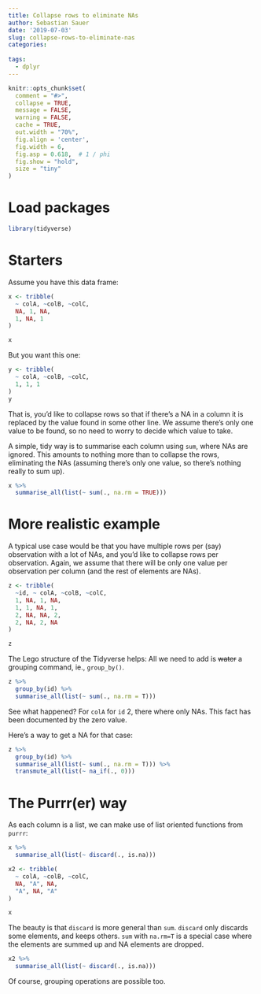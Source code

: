 ```yaml
---
title: Collapse rows to eliminate NAs
author: Sebastian Sauer
date: '2019-07-03'
slug: collapse-rows-to-eliminate-nas
categories:
  
tags:
  - dplyr
---
```




```r
knitr::opts_chunk$set(
  comment = "#>",
  collapse = TRUE,
  message = FALSE,
  warning = FALSE,
  cache = TRUE,
  out.width = "70%",
  fig.align = 'center',
  fig.width = 6,
  fig.asp = 0.618,  # 1 / phi
  fig.show = "hold",
  size = "tiny"
)
```



# Load packages

```r
library(tidyverse)
```


# Starters

Assume you have this data frame:

```r
x <- tribble(
  ~ colA, ~colB, ~colC,
  NA, 1, NA,
  1, NA, 1
)

x
```


But you want this one:

```r
y <- tribble(
  ~ colA, ~colB, ~colC,
  1, 1, 1
)
y
```


That is, you'd like to collapse rows so that if there's a NA in a column it is replaced by the value found in some other line. We assume there's only one value to be found, so no need to worry to decide which value to take.


A simple, tidy way is to summarise each column using `sum`, where NAs are ignored. This amounts to nothing more than to collapse the rows, eliminating the NAs (assuming there's only one value, so there's nothing really to sum up).

```r
x %>% 
  summarise_all(list(~ sum(., na.rm = TRUE)))

```


# More realistic example


A typical use case would be that you have multiple rows per (say) observation with a lot of NAs, and you'd like to collapse rows per observation. Again, we assume that there will be only one value per observation per column (and the rest of elements are NAs).


```r
z <- tribble(
  ~id, ~ colA, ~colB, ~colC,
  1, NA, 1, NA,
  1, 1, NA, 1,
  2, NA, NA, 2,
  2, NA, 2, NA
)

z
```

The Lego structure of the Tidyverse helps: All we need to add is ~~water~~ a grouping command, ie., `group_by()`.


```r
z %>% 
  group_by(id) %>% 
  summarise_all(list(~ sum(., na.rm = T)))
```

See what happened? For `colA` for `id` 2, there where only NAs. This fact has been documented by the zero value.

Here's a way to get a NA for that case:



```r
z %>% 
  group_by(id) %>% 
  summarise_all(list(~ sum(., na.rm = T))) %>% 
  transmute_all(list(~ na_if(., 0)))
```

# The Purrr(er) way

As each column is a list, we can make use of list oriented functions from `purrr`:

```r
x %>% 
  summarise_all(list(~ discard(., is.na)))
```


```r
x2 <- tribble(
  ~ colA, ~colB, ~colC,
  NA, "A", NA,
  "A", NA, "A"
)

x
```


The beauty is that `discard` is more general than `sum`. `discard` only discards some elements, and keeps others. `sum`  with `na.rm=T` is a special case where the elements are summed up and NA elements are dropped.

```r
x2 %>% 
  summarise_all(list(~ discard(., is.na)))
```

Of course, grouping operations are possible too.


